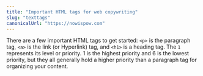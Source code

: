 ```yaml
---
title: "Important HTML tags for web copywriting"
slug: "texttags"
canonicalUrl: "https://nowispow.com"
---
```


There are a few important HTML tags to get started: `<p>` is the paragraph tag, `<a>` is the link (or Hyperlink) tag, and `<h1>` is a heading tag. The `1` represents its level or priority. 1 is the highest priority and 6 is the lowest priority, but they all generally hold a higher priority than a paragraph tag for organizing your content.
